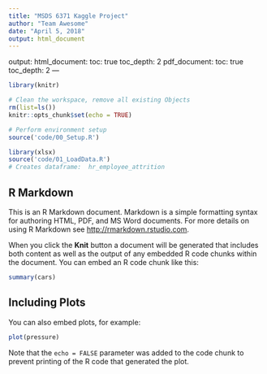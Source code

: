 ```yaml
---
title: "MSDS 6371 Kaggle Project"
author: "Team Awesome"
date: "April 5, 2018"
output: html_document
---
```

output: 
  html_document:
    toc: true
    toc_depth: 2
  pdf_document:
    toc: true
    toc_depth: 2
---

```r
library(knitr)

# Clean the workspace, remove all existing Objects
rm(list=ls())
knitr::opts_chunk$set(echo = TRUE)

# Perform environment setup
source('code/00_Setup.R')

library(xlsx)
source('code/01_LoadData.R')
# Creates dataframe:  hr_employee_attrition
```

## R Markdown

This is an R Markdown document. Markdown is a simple formatting syntax for authoring HTML, PDF, and MS Word documents. For more details on using R Markdown see <http://rmarkdown.rstudio.com>.

When you click the **Knit** button a document will be generated that includes both content as well as the output of any embedded R code chunks within the document. You can embed an R code chunk like this:

```r
summary(cars)
```

## Including Plots

You can also embed plots, for example:

```r
plot(pressure)
```

Note that the `echo = FALSE` parameter was added to the code chunk to prevent printing of the R code that generated the plot.
